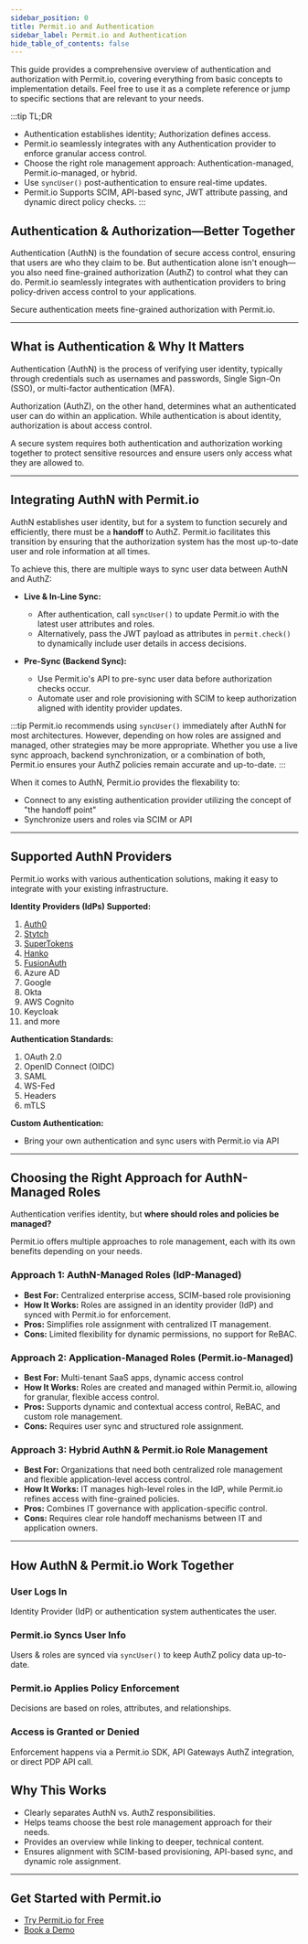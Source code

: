 ```yaml
---
sidebar_position: 0
title: Permit.io and Authentication
sidebar_label: Permit.io and Authentication
hide_table_of_contents: false
---
```


This guide provides a comprehensive overview of authentication and authorization with Permit.io, covering everything from basic concepts to implementation details. Feel free to use it as a complete reference or jump to specific sections that are relevant to your needs.

:::tip TL;DR
- Authentication establishes identity; Authorization defines access.
- Permit.io seamlessly integrates with any Authentication provider to enforce granular access control.
- Choose the right role management approach: Authentication-managed, Permit.io-managed, or hybrid.
- Use `syncUser()` post-authentication to ensure real-time updates.
- Permit.io Supports SCIM, API-based sync, JWT attribute passing, and dynamic direct policy checks.
:::


## Authentication & Authorization—Better Together
Authentication (AuthN) is the foundation of secure access control, ensuring that users are who they claim to be. But authentication alone isn't enough—you also need fine-grained authorization (AuthZ) to control what they can do. Permit.io seamlessly integrates with authentication providers to bring policy-driven access control to your applications.

Secure authentication meets fine-grained authorization with Permit.io.

---

## What is Authentication & Why It Matters
Authentication (AuthN) is the process of verifying user identity, typically through credentials such as usernames and passwords, Single Sign-On (SSO), or multi-factor authentication (MFA).

Authorization (AuthZ), on the other hand, determines what an authenticated user can do within an application. While authentication is about identity, authorization is about access control.

A secure system requires both authentication and authorization working together to protect sensitive resources and ensure users only access what they are allowed to.

---

## Integrating AuthN with Permit.io

AuthN establishes user identity, but for a system to function securely and efficiently, there must be a **handoff** to AuthZ. Permit.io facilitates this transition by ensuring that the authorization system has the most up-to-date user and role information at all times.

To achieve this, there are multiple ways to sync user data between AuthN and AuthZ:

- **Live & In-Line Sync:**
  - After authentication, call `syncUser()` to update Permit.io with the latest user attributes and roles.
  - Alternatively, pass the JWT payload as attributes in `permit.check()` to dynamically include user details in access decisions.

- **Pre-Sync (Backend Sync):**
  - Use Permit.io's API to pre-sync user data before authorization checks occur.
  - Automate user and role provisioning with SCIM to keep authorization aligned with identity provider updates.

:::tip
Permit.io recommends using `syncUser()` immediately after AuthN for most architectures. However, depending on how roles are assigned and managed, other strategies may be more appropriate. Whether you use a live sync approach, backend synchronization, or a combination of both, Permit.io ensures your AuthZ policies remain accurate and up-to-date.
:::

When it comes to AuthN, Permit.io provides the flexability to:
- Connect to any existing authentication provider utilizing the concept of "the handoff point"
- Synchronize users and roles via SCIM or API

---

## Supported AuthN Providers
Permit.io works with various authentication solutions, making it easy to integrate with your existing infrastructure.

**Identity Providers (IdPs) Supported:**
1. [Auth0](/authentication/auth0/permit-integration)
2. [Stytch](/authentication/stytch/permit-integration)
3. [SuperTokens](/authentication/supertokens)
4. [Hanko](/authentication/hanko/permit-integration)
5. [FusionAuth](/authentication/fusionauth/permit-integration)
6. Azure AD
7. Google
8. Okta
9. AWS Cognito
10. Keycloak
11. and more

**Authentication Standards:**
1. OAuth 2.0
2. OpenID Connect (OIDC)
3. SAML
4. WS-Fed
5. Headers
6. mTLS

**Custom Authentication:**
- Bring your own authentication and sync users with Permit.io via API

---

## Choosing the Right Approach for AuthN-Managed Roles
Authentication verifies identity, but **where should roles and policies be managed?**

Permit.io offers multiple approaches to role management, each with its own benefits depending on your needs.

### **Approach 1: AuthN-Managed Roles (IdP-Managed)**
- **Best For:** Centralized enterprise access, SCIM-based role provisioning
- **How It Works:** Roles are assigned in an identity provider (IdP) and synced with Permit.io for enforcement.
- **Pros:** Simplifies role assignment with centralized IT management.
- **Cons:** Limited flexibility for dynamic permissions, no support for ReBAC.

### **Approach 2: Application-Managed Roles (Permit.io-Managed)**
- **Best For:** Multi-tenant SaaS apps, dynamic access control
- **How It Works:** Roles are created and managed within Permit.io, allowing for granular, flexible access control.
- **Pros:** Supports dynamic and contextual access control, ReBAC, and custom role management.
- **Cons:** Requires user sync and structured role assignment.

### **Approach 3: Hybrid AuthN & Permit.io Role Management**
- **Best For:** Organizations that need both centralized role management and flexible application-level access control.
- **How It Works:** IT manages high-level roles in the IdP, while Permit.io refines access with fine-grained policies.
- **Pros:** Combines IT governance with application-specific control.
- **Cons:** Requires clear role handoff mechanisms between IT and application owners.

---

## How AuthN & Permit.io Work Together

<TimelineWrapper>
  <TimelineStep>
    <h3>User Logs In</h3>
    <p>Identity Provider (IdP) or authentication system authenticates the user.</p>
  </TimelineStep>

  <TimelineStep>
    <h3>Permit.io Syncs User Info</h3>
    <p>Users & roles are synced via <code>syncUser()</code> to keep AuthZ policy data up-to-date.</p>
  </TimelineStep>

  <TimelineStep>
    <h3>Permit.io Applies Policy Enforcement</h3>
    <p>Decisions are based on roles, attributes, and relationships.</p>
  </TimelineStep>

  <TimelineStep>
    <h3>Access is Granted or Denied</h3>
    <p>Enforcement happens via a Permit.io SDK, API Gateways AuthZ integration, or direct PDP API call.</p>
  </TimelineStep>
</TimelineWrapper>


## Why This Works
- Clearly separates AuthN vs. AuthZ responsibilities.
- Helps teams choose the best role management approach for their needs.
- Provides an overview while linking to deeper, technical content.
- Ensures alignment with SCIM-based provisioning, API-based sync, and dynamic role assignment.

---
## Get Started with Permit.io
- [Try Permit.io for Free](https://app.permit.io/)
- [Book a Demo](https://io.permit.io/docs-to-call)